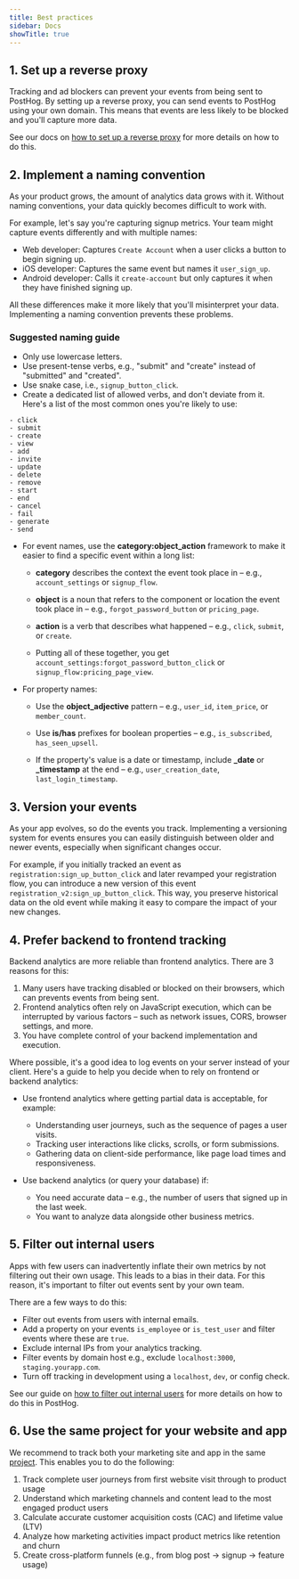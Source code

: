 ```yaml
---
title: Best practices
sidebar: Docs
showTitle: true
---
```


## 1. Set up a reverse proxy

Tracking and ad blockers can prevent your events from being sent to PostHog. By setting up a reverse proxy, you can send events to PostHog using your own domain. This means that events are less likely to be blocked and you'll capture more data.

See our docs on [how to set up a reverse proxy](/docs/advanced/proxy) for more details on how to do this.

## 2. Implement a naming convention

As your product grows, the amount of analytics data grows with it. Without naming conventions, your data quickly becomes difficult to work with.

For example, let's say you're capturing signup metrics. Your team might capture events differently and with multiple names:

- Web developer: Captures `Create Account` when a user clicks a button to begin signing up.
- iOS developer: Captures the same event but names it `user_sign_up`.
- Android developer: Calls it `create-account` but only captures it when they have finished signing up.

All these differences make it more likely that you'll misinterpret your data. Implementing a naming convention prevents these problems.

### Suggested naming guide

- Only use lowercase letters.
- Use present-tense verbs, e.g., "submit" and "create" instead of "submitted" and "created".
- Use snake case, i.e., `signup_button_click`.
- Create a dedicated list of allowed verbs, and don't deviate from it. Here's a list of the most common ones you're likely to use:
```
- click
- submit
- create
- view
- add
- invite
- update
- delete
- remove
- start
- end
- cancel
- fail
- generate
- send
```

- For event names, use the **category:object_action** framework to make it easier to find a specific event within a long list:

  - **category** describes the context the event took place in – e.g., `account_settings` or `signup_flow`.

  - **object** is a noun that refers to the component or location the event took place in – e.g., `forgot_password_button` or `pricing_page`.

  - **action** is a verb that describes what happened – e.g., `click`, `submit`, or `create`.

  - Putting all of these together, you get `account_settings:forgot_password_button_click` or `signup_flow:pricing_page_view`.

- For property names:

  - Use the **object_adjective** pattern – e.g., `user_id`, `item_price`, or `member_count`.

  - Use **is/has** prefixes for boolean properties – e.g., `is_subscribed`, `has_seen_upsell`.

  - If the property's value is a date or timestamp, include **_date** or **_timestamp** at the end – e.g., `user_creation_date`, `last_login_timestamp`.

## 3. Version your events

As your app evolves, so do the events you track. Implementing a versioning system for events ensures you can easily distinguish between older and newer events, especially when significant changes occur.

For example, if you initially tracked an event as `registration:sign_up_button_click` and later revamped your registration flow, you can introduce a new version of this event `registration_v2:sign_up_button_click`. This way, you preserve historical data on the old event while making it easy to compare the impact of your new changes.

## 4. Prefer backend to frontend tracking

Backend analytics are more reliable than frontend analytics. There are 3 reasons for this:

1. Many users have tracking disabled or blocked on their browsers, which can prevents events from being sent.
2. Frontend analytics often rely on JavaScript execution, which can be interrupted by various factors – such as network issues, CORS, browser settings, and more.
3. You have complete control of your backend implementation and execution.

Where possible, it's a good idea to log events on your server instead of your client. Here's a guide to help you decide when to rely on frontend or backend analytics:

- Use frontend analytics where getting partial data is acceptable, for example:
  - Understanding user journeys, such as the sequence of pages a user visits.
  - Tracking user interactions like clicks, scrolls, or form submissions.
  - Gathering data on client-side performance, like page load times and responsiveness.

- Use backend analytics (or query your database) if:
  - You need accurate data – e.g., the number of users that signed up in the last week.
  - You want to analyze data alongside other business metrics.

## 5. Filter out internal users

Apps with few users can inadvertently inflate their own metrics by not filtering out their own usage. This leads to a bias in their data. For this reason, it's important to filter out events sent by your own team. 

There are a few ways to do this:
- Filter out events from users with internal emails.
- Add a property on your events `is_employee` or `is_test_user` and filter events where these are `true`.
- Exclude internal IPs from your analytics tracking.
- Filter events by domain host e.g., exclude `localhost:3000`, `staging.yourapp.com`.
- Turn off tracking in development using a `localhost`, `dev`, or config check.

See our guide on [how to filter out internal users](/tutorials/filter-internal-users) for more details on how to do this in PostHog.

## 6. Use the same project for your website and app

We recommend to track both your marketing site and app in the same [project](/docs/settings/organizations-and-projects#projects). This enables you to do the following:

1. Track complete user journeys from first website visit through to product usage
2. Understand which marketing channels and content lead to the most engaged product users
3. Calculate accurate customer acquisition costs (CAC) and lifetime value (LTV)
4. Analyze how marketing activities impact product metrics like retention and churn
5. Create cross-platform funnels (e.g., from blog post → signup → feature usage)